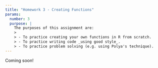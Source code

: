 ```yaml
---
title: "Homework 3 - Creating Functions"
params:
  number: 3
  purpose: |
    The purposes of this assignment are:
    >
    > - To practice creating your own functions in R from scratch.
    > - To practice writing code _using good style_.
    > - To practice problem solving (e.g. using Polya's technique).
---
```


Coming soon!